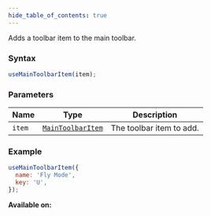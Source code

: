 ```yaml
---
hide_table_of_contents: true
---
```



Adds a toolbar item to the main toolbar.

### Syntax

```js
useMainToolbarItem(item);
```

### Parameters

| Name   | Type                                            | Description              |
| ------ | ----------------------------------------------- | ------------------------ |
| `item` | [`MainToolbarItem`](/sdk/types/MainToolbarItem) | The toolbar item to add. |

### Example

```js
useMainToolbarItem({
  name: 'Fly Mode',
  key: 'U',
});
```

**Available on:** <ClientTag />
